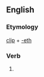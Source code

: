 ==English==

===Etymology===
[[clip]] + [[-eth]]

===Verb===
{{infl|en|verb form}}

# {{archaic third-person singular of|clip}}